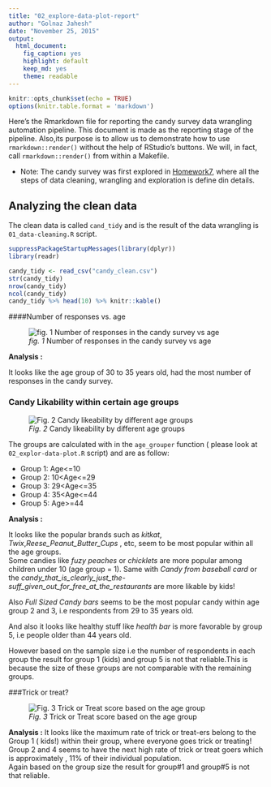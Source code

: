 ```yaml
---
title: "02_explore-data-plot-report"
author: "Golnaz Jahesh"
date: "November 25, 2015"
output: 
  html_document: 
    fig_caption: yes
    highlight: default
    keep_md: yes
    theme: readable
---
```



```r
knitr::opts_chunk$set(echo = TRUE)
options(knitr.table.format = 'markdown')
```


Here's the Rmarkdown file for reporting the candy survey data wrangling automation pipeline.
This document is made as the reporting stage of the pipeline.
Also,its purpose is to allow us to demonstrate how to use `rmarkdown::render()` without the help of RStudio's buttons. We will, in fact, call `rmarkdown::render()` from within a Makefile.

+ Note: The candy survey was first explored in [Homework7](https://github.com/STAT545-UBC/golnaz_jahesh/tree/master/STAT547_Homework/Homework7), where all the steps of data cleaning, wrangling and exploration is define din details.

## Analyzing the clean data 

The clean data is called `cand_tidy` and is the result of the data wrangling is `01_data-cleaning.R` script.
```r

suppressPackageStartupMessages(library(dplyr))
library(readr)

```

```r
candy_tidy <- read_csv("candy_clean.csv")
str(candy_tidy)
nrow(candy_tidy)
ncol(candy_tidy)
candy_tidy %>% head(10) %>% knitr::kable()
```

####Number of responses vs. age

![*fig. 1* Number of responses in the candy survey vs age ](resp_reorder_age.png)

**Analysis :**  

It looks like the age group of 30 to 35 years old, had the most number of responses in the candy survey.

### Candy Likability within certain age groups

![*Fig. 2* Candy likeability by different age groups](heatmap_candy_age_group.png)

The groups are calculated with in the `age_grouper` function ( please look at `02_explor-data-plot.R` script) and are as follow:  

* Group 1: Age<=10  
* Group 2: 10<Age<=29
* Group 3: 29<Age<=35
* Group 4: 35<Age<=44
* Group 5: Age>=44  

**Analysis :**

It looks like the popular brands such as *kitkat*, *Twix*,*Reese_Peanut_Butter_Cups* , etc, seem to be most popular within all the age groups.  
Some candies like *fuzy peaches* or *chicklets* are more popular among children under 10 (age group = 1). Same with *Candy from baseball card* or the *candy_that_is_clearly_just_the-suff_given_out_for_free_at_the_restaurants* are more likable by kids!

Also *Full Sized Candy bars* seems to be the most popular candy within age group 2 and 3, i.e respondents from 29 to 35 years old. 

And also it looks like healthy stuff like *health bar* is more favorable by group 5, i.e people older than 44 years old.  

However based on the sample size i.e the number of respondents in each group the result for group 1 (kids) and group 5 is not that reliable.This is because the size of these groups are not comparable with the remaining groups.

###Trick or treat?

![*Fig. 3* Trick or Treat score based on the age group](trick_treat_age_group.png)

**Analysis :** 
It looks like the maximum rate of trick or treat-ers belong to the Group 1 ( kids!) within their group, where everyone goes trick or treating! Group 2 and 4 seems to have the next high rate of trick or treat goers which is approximately , 11% of their individual population.  
Again based on the group size the result for group#1 and group#5 is not that reliable. 
